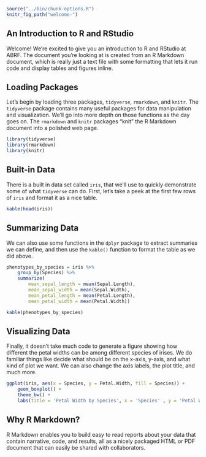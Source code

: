 ```r
source("../bin/chunk-options.R")
knitr_fig_path("welcome-")
```

## An Introduction to R and RStudio

Welcome! We're excited to give you an introduction to R and RStudio at ABRF. The document you're looking at is created from an R Markdown document, which is really just a text file with some formatting that lets it run code and display tables and figures inline.

## Loading Packages

Let's begin by loading three packages, `tidyverse`, `rmarkdown`, and `knitr`.  The `tidyverse` package contains many useful packages for data manipulation and visualization. We'll go into more depth on those functions as the day goes on. The `rmarkdown` and `knitr` packages "knit" the R Markdown document into a polished web page.

```r
library(tidyverse)
library(rmarkdown)
library(knitr)
```

## Built-in Data

There is a built in data set called `iris`, that we'll use to quickly demonstrate some of what `tidyverse` can do. First, let's take a peek at the first few rows of `iris` and format it as a nice table.

```r
kable(head(iris))
```

## Summarizing Data

We can also use some functions in the `dplyr` package to extract summaries we can define, and then use the `kable()` function to format the table as we did above.

```r
phenotypes_by_species = iris %>% 
    group_by(Species) %>% 
    summarize(
        mean_sepal_length = mean(Sepal.Length),
        mean_sepal_width = mean(Sepal.Width),
        mean_petal_length = mean(Petal.Length),
        mean_petal_width = mean(Petal.Width))

kable(phenotypes_by_species)
```

## Visualizing Data

Finally, it doesn't take much code to generate a figure showing how different the petal widths can be among different species of irises. We do familiar things like decide what should be on the x-axis, y-axis, and what kind of plot we want. We can also change the axis labels, the plot title, and much more.

```r
ggplot(iris, aes(x = Species, y = Petal.Width, fill = Species)) + 
    geom_boxplot() +
    theme_bw() + 
    labs(title = 'Petal Width by Species', x = 'Species' , y = 'Petal Width')
```

## Why R Markdown?

R Markdown enables you to build easy to read reports about your data that contain narrative, code, and results, all as a nicely packaged HTML or PDF document that can easily be shared with collaborators. 